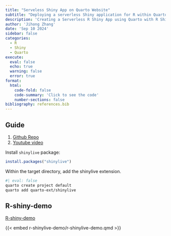 ```yaml
---
title: "Serveless Shiny App on Quarto Website"
subtitle: "Deploying a serverless Shiny application for R within Quarto"
description: 'Creating a Serverless R Shiny App using Quarto with R Shinylive ("Include" method)'
author: 'Jihong Zhang'
date: 'Sep 10 2024'
sidebar: false
categories:
  - R
  - Shiny
  - Quarto
execute: 
  eval: false
  echo: true
  warning: false
  error: true
format: 
  html: 
    code-fold: false
    code-summary: 'Click to see the code'
    number-sections: false
bibliography: references.bib
---
```


## Guide

1.  [Github Repo](https://github.com/coatless-quarto/r-shinylive-demo)
2.  [Youtube video](https://www.youtube.com/watch?v=6y2FnAugP8E)

Install `shinylive` package:

```r
install.packages("shinylive")
```

Within the target directory, add the shinylive extension.

```bash
#| eval: false
quarto create project default
quarto add quarto-ext/shinylive
```

## R-shiny-demo

[R-shiny-demo](r-shinylive-demo/r-shinylive-demo.qmd)

{{< embed r-shinylive-demo/r-shinylive-demo.qmd >}}

